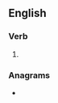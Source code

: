 ==English==

===Verb===
{{head|en|verb form}}

# {{en-past of|card}}

===Anagrams===
* {{anagrams|en|a=acdder|decard}}